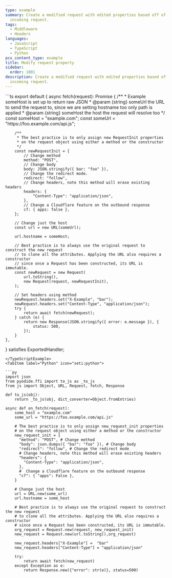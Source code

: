 ```yaml
---
type: example
summary: Create a modified request with edited properties based off of an
  incoming request.
tags:
  - Middleware
  - Headers
languages:
  - JavaScript
  - TypeScript
  - Python
pcx_content_type: example
title: Modify request property
sidebar:
  order: 1001
description: Create a modified request with edited properties based off of an
  incoming request.
---
```



<Tabs syncKey="workersExamples">
<TypeScriptExample tabsWrapper={false}>
```ts
export default {
	async fetch(request): Promise<Response> {
		/**
		 * Example someHost is set up to return raw JSON
		 * @param {string} someUrl the URL to send the request to, since we are setting hostname too only path is applied
		 * @param {string} someHost the host the request will resolve too
		 */
		const someHost = "example.com";
		const someUrl = "https://foo.example.com/api.js";

		/**
		 * The best practice is to only assign new RequestInit properties
		 * on the request object using either a method or the constructor
		 */
		const newRequestInit = {
			// Change method
			method: "POST",
			// Change body
			body: JSON.stringify({ bar: "foo" }),
			// Change the redirect mode.
			redirect: "follow",
			// Change headers, note this method will erase existing headers
			headers: {
				"Content-Type": "application/json",
			},
			// Change a Cloudflare feature on the outbound response
			cf: { apps: false },
		};

		// Change just the host
		const url = new URL(someUrl);

		url.hostname = someHost;

		// Best practice is to always use the original request to construct the new request
		// to clone all the attributes. Applying the URL also requires a constructor
		// since once a Request has been constructed, its URL is immutable.
		const newRequest = new Request(
			url.toString(),
			new Request(request, newRequestInit),
		);

		// Set headers using method
		newRequest.headers.set("X-Example", "bar");
		newRequest.headers.set("Content-Type", "application/json");
		try {
			return await fetch(newRequest);
		} catch (e) {
			return new Response(JSON.stringify({ error: e.message }), {
				status: 500,
			});
		}
	},
} satisfies ExportedHandler;
```
</TypeScriptExample>
<TabItem label="Python" icon="seti:python">

```py
import json
from pyodide.ffi import to_js as _to_js
from js import Object, URL, Request, fetch, Response

def to_js(obj):
    return _to_js(obj, dict_converter=Object.fromEntries)

async def on_fetch(request):
    some_host = "example.com"
    some_url = "https://foo.example.com/api.js"

    # The best practice is to only assign new_request_init properties
    # on the request object using either a method or the constructor
    new_request_init = {
      "method": "POST", # Change method
      "body": json.dumps({ "bar": "foo" }), # Change body
      "redirect": "follow", # Change the redirect mode
      # Change headers, note this method will erase existing headers
      "headers": {
        "Content-Type": "application/json",
      },
      #  Change a Cloudflare feature on the outbound response
      "cf": { "apps": False },
    }

    # Change just the host
    url = URL.new(some_url)
    url.hostname = some_host

    # Best practice is to always use the original request to construct the new request
    # to clone all the attributes. Applying the URL also requires a constructor
    # since once a Request has been constructed, its URL is immutable.
    org_request = Request.new(request, new_request_init)
    new_request = Request.new(url.toString(),org_request)

    new_request.headers["X-Example"] =  "bar"
    new_request.headers["Content-Type"] = "application/json"

    try:
        return await fetch(new_request)
    except Exception as e:
        return Response.new({"error": str(e)}, status=500)
```

</TabItem> </Tabs>
